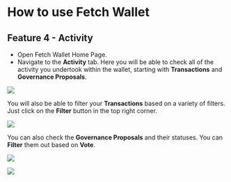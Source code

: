 # How to use Fetch Wallet

## Feature 4 - Activity

- Open Fetch Wallet Home Page.
- Navigate to the **Activity** tab. Here you will be able to check all of the activity you undertook within the wallet, starting with **Transactions** and **Governance Proposals**.

![](src/images/guides/wallet/web-wallet_44.png)

You will also be able to filter your **Transactions** based on a variety of filters. Just click on the **Filter** button in the top right corner.

![](src/images/guides/wallet/web-wallet_45.png)

You can also check the **Governance Proposals** and their statuses. You can **Filter** them out based on **Vote**.

![](src/images/guides/wallet/web-wallet_46.png)

![](src/images/guides/wallet/web-wallet_47.png)
